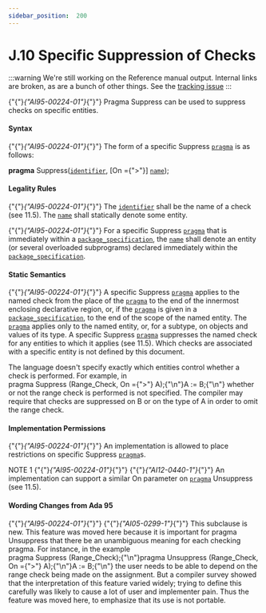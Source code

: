 ---
sidebar_position:  200
---

# J.10 Specific Suppression of Checks

:::warning
We're still working on the Reference manual output.  Internal links are broken,
as are a bunch of other things.
See the [tracking issue](https://github.com/ada-lang-io/ada-lang-io/issues/20)
:::


<p>{"{"}<em>{"AI95-00224-01"}</em>{"}"} Pragma Suppress can be used to suppress checks on specific entities. <br /></p>


#### Syntax

<p>{"{"}<em>{"AI95-00224-01"}</em>{"}"} The form of a specific Suppress <code><a href="../AA-2/AA-2.8#S0019">pragma</a></code> is as follows: <br /></p>

<p>  <strong>pragma</strong> Suppress(<code><a href="../AA-2/AA-2.3#S0002">identifier</a></code>, [On ={">"}] <code><a href="../AA-4/AA-4.1#S0091">name</a></code>); <br /></p>


#### Legality Rules

<p>{"{"}<em>{"AI95-00224-01"}</em>{"}"} The <code><a href="../AA-2/AA-2.3#S0002">identifier</a></code> shall be the name of a check (see 11.5). The <code><a href="../AA-4/AA-4.1#S0091">name</a></code> shall statically denote some entity.<br /></p>

<p>{"{"}<em>{"AI95-00224-01"}</em>{"}"} For a specific Suppress <code><a href="../AA-2/AA-2.8#S0019">pragma</a></code> that is immediately within a <code><a href="../AA-7/AA-7.1#S0230">package_specification</a></code>, the <code><a href="../AA-4/AA-4.1#S0091">name</a></code> shall denote an entity (or several overloaded subprograms) declared immediately within the <code><a href="../AA-7/AA-7.1#S0230">package_specification</a></code>. <br /></p>


#### Static Semantics

<p>{"{"}<em>{"AI95-00224-01"}</em>{"}"} A specific Suppress <code><a href="../AA-2/AA-2.8#S0019">pragma</a></code> applies to the named check from the place of the <code><a href="../AA-2/AA-2.8#S0019">pragma</a></code> to the end of the innermost enclosing declarative region, or, if the <code><a href="../AA-2/AA-2.8#S0019">pragma</a></code> is given in a <code><a href="../AA-7/AA-7.1#S0230">package_specification</a></code>, to the end of the scope of the named entity. The <code><a href="../AA-2/AA-2.8#S0019">pragma</a></code> applies only to the named entity, or, for a subtype, on objects and values of its type. A specific Suppress <code><a href="../AA-2/AA-2.8#S0019">pragma</a></code> suppresses the named check for any entities to which it applies (see 11.5). Which checks are associated with a specific entity is not defined by this document.<br /></p>

<Admonition type="aarm" aarm="discussion" title="Discussion: ">
<strong></strong>The language doesn't specify exactly which entities control whether a check is performed. For example, in <br /></Admonition>

<CodeBlock>
pragma Suppress (Range_Check, On ={">"} A);{"\n"}A := B;{"\n"}

</CodeBlock>
<Admonition type="aarm" aarm="note" title="Note: ">
whether or not the range check is performed is not specified. The compiler may require that checks are suppressed on B or on the type of A in order to omit the range check. <br /></Admonition>


#### Implementation Permissions

<p>{"{"}<em>{"AI95-00224-01"}</em>{"}"} An implementation is allowed to place restrictions on specific Suppress <code><a href="../AA-2/AA-2.8#S0019">pragma</a></code>s. <br /></p>

<Admonition type="aarm" aarm="note" title="Note: ">
NOTE 1   {"{"}<em>{"AI95-00224-01"}</em>{"}"} {"{"}<em>{"AI12-0440-1"}</em>{"}"} An implementation can support a similar On parameter on <code><a href="../AA-2/AA-2.8#S0019">pragma</a></code> Unsuppress (see 11.5). <br /></Admonition>


#### Wording Changes from Ada 95

<Admonition type="aarm" aarm="note" title="Note: ">
{"{"}<em>{"AI95-00224-01"}</em>{"}"} {"{"}<em>{"AI05-0299-1"}</em>{"}"} This subclause is new. This feature was moved here because it is important for pragma Unsuppress that there be an unambiguous meaning for each checking pragma. For instance, in the example <br /></Admonition>

<CodeBlock>
pragma Suppress (Range_Check);{"\n"}pragma Unsuppress (Range_Check, On ={">"} A);{"\n"}A := B;{"\n"}

</CodeBlock>
<Admonition type="aarm" aarm="note" title="Note: ">
the user needs to be able to depend on the range check being made on the assignment. But a compiler survey showed that the interpretation of this feature varied widely; trying to define this carefully was likely to cause a lot of user and implementer pain. Thus the feature was moved here, to emphasize that its use is not portable. <br /></Admonition>

